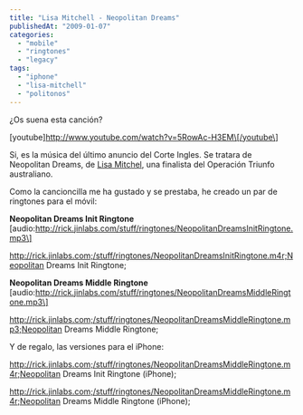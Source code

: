 ```yaml
---
title: "Lisa Mitchell - Neopolitan Dreams"
publishedAt: "2009-01-07"
categories: 
  - "mobile"
  - "ringtones"
  - "legacy"
tags: 
  - "iphone"
  - "lisa-mitchell"
  - "politonos"
---
```


¿Os suena esta canción?

\[youtube\]http://www.youtube.com/watch?v=5RowAc-H3EM\[/youtube\]

Si, es la música del último anuncio del Corte Ingles. Se tratara de Neopolitan Dreams, de [Lisa Mitchel](http://www.last.fm/music/Lisa+Mitchell), una finalista del Operación Triunfo australiano.

Como la cancioncilla me ha gustado y se prestaba, he creado un par de ringtones para el móvil:

**Neopolitan Dreams Init Ringtone** \[audio:http://rick.jinlabs.com/stuff/ringtones/NeopolitanDreamsInitRingtone.mp3\]

http://rick.jinlabs.com;/stuff/ringtones/NeopolitanDreamsInitRingtone.m4r;Neopolitan Dreams Init Ringtone;

**Neopolitan Dreams Middle Ringtone** \[audio:http://rick.jinlabs.com/stuff/ringtones/NeopolitanDreamsMiddleRingtone.mp3\]

http://rick.jinlabs.com;/stuff/ringtones/NeopolitanDreamsMiddleRingtone.mp3;Neopolitan Dreams Middle Ringtone;

Y de regalo, las versiones para el iPhone:

http://rick.jinlabs.com;/stuff/ringtones/NeopolitanDreamsMiddleRingtone.m4r;Neopolitan Dreams Init Ringtone (iPhone);

http://rick.jinlabs.com;/stuff/ringtones/NeopolitanDreamsMiddleRingtone.m4r;Neopolitan Dreams Middle Ringtone (iPhone);
